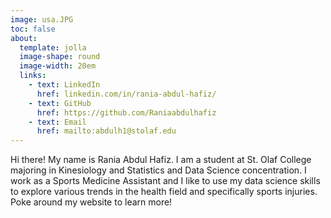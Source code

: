 ```yaml
---
image: usa.JPG
toc: false
about: 
  template: jolla
  image-shape: round
  image-width: 20em
  links:
    - text: LinkedIn
      href: linkedin.com/in/rania-abdul-hafiz/
    - text: GitHub
      href: https://github.com/Raniaabdulhafiz
    - text: Email
      href: mailto:abdulh1@stolaf.edu
---
```


Hi there! My name is Rania Abdul Hafiz. I am a student at St. Olaf College majoring in Kinesiology and Statistics and Data Science concentration. I work as a Sports Medicine Assistant and I like to use my data science skills to explore various trends in the health field and specifically sports injuries. Poke around my website to learn more!

